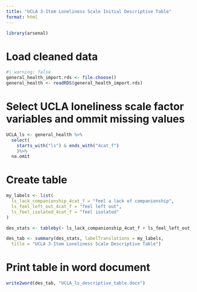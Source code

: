 ```yaml
---
title: "UCLA 3-Item Loneliness Scale Initial Descriptive Table"
format: html
---
```


```r
library(arsenal)
```

# Load cleaned data

```r
#| warning: false
general_health_import.rds <- file.choose()
general_health <- readRDS(general_health_import.rds)
```

# Select UCLA loneliness scale factor variables and ommit missing values

```r
UCLA_ls <- general_health %>% 
  select(
    starts_with("ls") & ends_with("4cat_f") 
    )%>% 
  na.omit
```

# Create table

```r
my_labels <- list(
  ls_lack_companionship_4cat_f = "feel a lack of companionship",
  ls_feel_left_out_4cat_f = "feel left out",
  ls_feel_isolated_4cat_f = "feel isolated"
)

des_stats <- tableby(~ ls_lack_companionship_4cat_f + ls_feel_left_out_4cat_f + ls_feel_isolated_4cat_f , data = UCLA_ls)

des_tab <- summary(des_stats, labelTranslations = my_labels,
  title = "UCLA 3-Item Loneliness Scale Descriptive Table")
```

# Print table in word document

```r
write2word(des_tab, "UCLA_ls_descriptive_table.docx")
```


